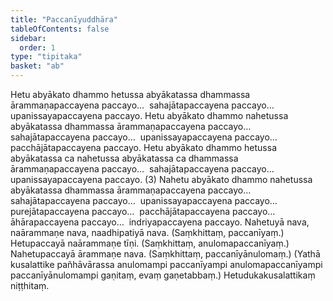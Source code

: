 ```yaml
---
title: "Paccanīyuddhāra"
tableOfContents: false
sidebar:
  order: 1
type: "tipitaka"
basket: "ab"
---
```



<DynamicBreadcrumb />

<Division number="64">

<Paragraph number="107">
Hetu abyākato dhammo hetussa abyākatassa dhammassa ārammaṇapaccayena paccayo…  sahajātapaccayena paccayo…  upanissayapaccayena paccayo. Hetu abyākato dhammo nahetussa abyākatassa dhammassa ārammaṇapaccayena paccayo…  sahajātapaccayena paccayo…  upanissayapaccayena paccayo…  pacchājātapaccayena paccayo. Hetu abyākato dhammo hetussa abyākatassa ca nahetussa abyākatassa ca dhammassa ārammaṇapaccayena paccayo…  sahajātapaccayena paccayo…  upanissayapaccayena paccayo. (3)
</Paragraph>

</Division>
<Division number="65">

<Paragraph number="108">
Nahetu abyākato dhammo nahetussa abyākatassa dhammassa ārammaṇapaccayena paccayo…  sahajātapaccayena paccayo…  upanissayapaccayena paccayo…  purejātapaccayena paccayo…  pacchājātapaccayena paccayo…  āhārapaccayena paccayo…  indriyapaccayena paccayo.
</Paragraph>

</Division>
<Division number="66">

<Paragraph number="109">
Nahetuyā nava, naārammaṇe nava, naadhipatiyā nava. (Saṃkhittaṃ, paccanīyaṃ.)
</Paragraph>

<Paragraph number="110">
Hetupaccayā naārammaṇe tīṇi. (Saṃkhittaṃ, anulomapaccanīyaṃ.)
</Paragraph>

<Paragraph number="111">
Nahetupaccayā ārammaṇe nava. (Saṃkhittaṃ, paccanīyānulomaṃ.)
</Paragraph>

<Paragraph number="112">
(Yathā kusalattike pañhāvārassa anulomampi paccanīyampi anulomapaccanīyampi paccanīyānulomampi gaṇitaṃ, evaṃ gaṇetabbaṃ.)

</Paragraph>
</Division>

<Paragraph number="113" type="center">
Hetudukakusalattikaṃ niṭṭhitaṃ.
</Paragraph>